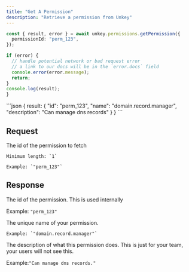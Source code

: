 ```yaml
---
title: "Get A Permission"
description: "Retrieve a permission from Unkey"
---
```


<RequestExample>

```ts
const { result, error } = await unkey.permissions.getPermission({
  permissionId: "perm_123",
});

if (error) {
  // handle potential network or bad request error
  // a link to our docs will be in the `error.docs` field
  console.error(error.message);
  return;
}
console.log(result);
}
```

</RequestExample>

<ResponseExample>
```json
{
  result: {
    "id": "perm_123",
    "name": "domain.record.manager",
    "description": "Can manage dns records"
  }
}
```
</ResponseExample>


## Request

<ParamField body="permissionId" type="string" required>
    The id of the permission to fetch

    Minimum length: `1`

    Example: `"perm_123"`
</ParamField>

## Response

<ResponseField name="id" type="string" required>
  The id of the permission. This is used internally

  Example: `"perm_123"`

</ResponseField>

<ResponseField name="name" type="string" required>
    The unique name of your permission.

    Example: `"domain.record.manager"`
</ResponseField>

<ResponseField name="description" type="string" >
    The description of what this permission does. This is just for your team, your users will not see this.

  Example:`"Can manage dns records."`
</ResponseField>
